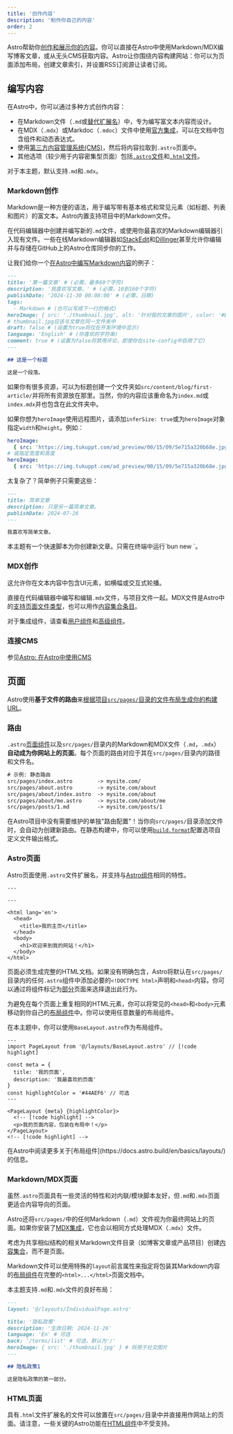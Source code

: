 ```yaml
---
title: '创作内容'
description: '制作你自己的内容'
order: 2
---
```



Astro帮助你[创作和展示你的内容](https://docs.astro.build/en/guides/content/)。你可以直接在Astro中使用Markdown/MDX编写博客文章，或从无头CMS获取内容。Astro让你围绕内容构建网站：你可以为页面添加布局，创建文章索引，并设置RSS订阅源让读者订阅。

## 编写内容

在Astro中，你可以通过多种方式创作内容：

- 在Markdown文件（`.md`或[替代扩展名](https://docs.astro.build/en/guides/markdown-content/)）中，专为编写富文本内容而设计。
- 在MDX（`.mdx`）或Markdoc（`.mdoc`）文件中使用[官方集成](https://docs.astro.build/en/guides/integrations-guide/)，可以在文档中包含组件和动态表达式。
- 使用[第三方内容管理系统(CMS)](https://docs.astro.build/en/guides/content/#headless-cms-authoring)，然后将内容拉取到`.astro`页面中。
- 其他选项（较少用于内容密集型页面）包括[`.astro`文件](https://docs.astro.build/en/basics/astro-pages/#astro-pages)和[`.html`文件](https://docs.astro.build/en/basics/astro-pages/#html-pages)。

对于本主题，默认支持`.md`和`.mdx`。

### Markdown创作

Markdown是一种方便的语法，用于编写带有基本格式和常见元素（如标题、列表和图片）的富文本。Astro内置支持项目中的Markdown文件。

在代码编辑器中创建并编写新的`.md`文件，或使用你最喜欢的Markdown编辑器引入现有文件。一些在线Markdown编辑器如[StackEdit](https://stackedit.io/)和[Dillinger](https://dillinger.io)甚至允许你编辑并与存储在GitHub上的Astro仓库同步你的工作。

让我们给你一个[在Astro中编写Markdown内容](https://docs.astro.build/en/guides/markdown-content/)的例子：

```markdown title="src/content/blog/first-article.md"
---
title: '第一篇文章' # (必需，最多60个字符)
description: '我喜欢写文章。' # (必需，10到160个字符)
publishDate: '2024-11-30 00:08:00' # (必需，日期)
tags:
  - Markdown # (也可以写成下一行的格式)
heroImage: { src: './thumbnail.jpg', alt: '针对我的文章的图片', color: '#B4C6DA' }
# thumbnail.jpg应该与文章在同一文件夹中
draft: false # (设置为true将仅在开发环境中显示)
language: 'English' # (你喜欢的字符串)
comment: true # (设置为false将禁用评论，即使你在site-config中启用了它)
---

## 这是一个标题

这是一个段落。
```

如果你有很多资源，可以为标题创建一个文件夹如`src/content/blog/first-article/`并将所有资源放在那里。当然，你的内容应该重命名为`index.md`或`index.mdx`并也包含在此文件夹中。

<Aside type='tip'>

如果你想为`heroImage`使用远程图片，请添加`inferSize: true`或为`heroImage`对象指定`width`和`height`。例如：

```yaml
heroImage:
  { src: 'https://img.tukuppt.com/ad_preview/00/15/09/5e715a320b68e.jpg!/fw/980', inferSize: true }
# 或指定宽度和高度
heroImage:
  { src: 'https://img.tukuppt.com/ad_preview/00/15/09/5e715a320b68e.jpg!/fw/980', width: 980, height: 551 }
```

</Aside>

太复杂了？简单例子只需要这些：

```markdown title="src/content/blog/simple-article.md"
---
title: 简单文章
description: 只是另一篇简单文章。
publishDate: 2024-07-26
---

我喜欢写简单文章。
```

<Aside type='tip'>
本主题有一个快速脚本为你创建新文章。只需在终端中运行`bun new <post-slug>`。
</Aside>

### MDX创作

这允许你在文本内容中包含UI元素，如横幅或交互式轮播。

直接在代码编辑器中编写和编辑`.mdx`文件，与项目文件一起。MDX文件是Astro中的[支持页面文件类型](https://docs.astro.build/en/basics/astro-pages/#supported-page-files)，也可以用作[内容集合条目](https://docs.astro.build/en/guides/content/#content-collections)。

对于集成组件，请查看[用户组件](/docs/integrations/components)和[高级组件](/docs/integrations/advanced)。

### 连接CMS

参见[Astro: 在Astro中使用CMS](https://docs.astro.build/en/guides/cms/)

## 页面

Astro使用**基于文件的路由**来[根据项目`src/pages/`目录的文件布局生成你的构建URL](https://docs.astro.build/en/guides/routing/)。

### 路由

`.astro`[页面组件](https://docs.astro.build/en/basics/astro-pages/)以及`src/pages/`目录内的Markdown和MDX文件（`.md`，`.mdx`）**自动成为你网站上的页面**。每个页面的路由对应于其在`src/pages/`目录内的路径和文件名。

```diff
# 示例: 静态路由
src/pages/index.astro        -> mysite.com/
src/pages/about.astro        -> mysite.com/about
src/pages/about/index.astro  -> mysite.com/about
src/pages/about/me.astro     -> mysite.com/about/me
src/pages/posts/1.md         -> mysite.com/posts/1
```

<Aside type='tip'>

在Astro项目中没有需要维护的单独"路由配置"！当你向`src/pages/`目录添加文件时，会自动为创建新路由。在静态构建中，你可以使用[`build.format`](https://docs.astro.build/en/reference/configuration-reference/#buildformat)配置选项自定义文件输出格式。

</Aside>

### Astro页面

Astro页面使用`.astro`文件扩展名，并支持与[Astro组件](https://docs.astro.build/en/basics/astro-components/)相同的特性。

```astro title="src/pages/index.astro"
---

---

<html lang='en'>
  <head>
    <title>我的主页</title>
  </head>
  <body>
    <h1>欢迎来到我的网站！</h1>
  </body>
</html>
```

页面必须生成完整的HTML文档。如果没有明确包含，Astro将默认在`src/pages/`目录内的任何`.astro`组件中添加必要的`<!DOCTYPE html>`声明和`<head>`内容。你可以通过将组件标记为[部分](#page-partials)页面来选择退出此行为。

为避免在每个页面上重复相同的HTML元素，你可以将常见的`<head>`和`<body>`元素移动到你自己的[布局组件](/en/basics/layouts/)中。你可以使用任意数量的布局组件。

在本主题中，你可以使用`BaseLayout.astro`作为布局组件。

```astro title="src/pages/mypage.astro"
---
import PageLayout from '@/layouts/BaseLayout.astro' // [!code highlight]

const meta = {
  title: '我的页面',
  description: '我最喜欢的页面'
}
const highlightColor = '#44AEF6' // 可选
---

<PageLayout {meta} {highlightColor}>
  <!-- [!code highlight] -->
  <p>我的页面内容，包装在布局中！</p>
</PageLayout>
<!-- [!code highlight] -->
```

<Aside type='tip'>
  在Astro中阅读更多关于[布局组件](https://docs.astro.build/en/basics/layouts/)的信息。
</Aside>

### Markdown/MDX页面

虽然`.astro`页面具有一些灵活的特性和对内联/模块脚本友好，但`.md`和`.mdx`页面更适合内容导向的页面。

Astro还将`src/pages/`中的任何Markdown（`.md`）文件视为你最终网站上的页面。如果你安装了[MDX集成](https://docs.astro.build/en/guides/integrations-guide/mdx/#installation)，它也会以相同方式处理MDX（`.mdx`）文件。

<Aside type='caution'>

考虑为共享相似结构的相关Markdown文件目录（如博客文章或产品项目）创建[内容集合](/en/guides/content-collections/)，而不是页面。

</Aside>

Markdown文件可以使用特殊的`layout`前言属性来指定将包装其Markdown内容的[布局组件](https://docs.astro.build/en/basics/layouts/)在完整的`<html>...</html>`页面文档中。

本主题支持`.md`和`.mdx`文件的良好布局：

```markdown title="src/pages/terms/privacy.md"
---
layout: '@/layouts/IndividualPage.astro'

title: '隐私政策'
description: '生效日期: 2024-11-26'
language: 'En' # 可选
back: '/terms/list' # 可选，默认为'/'
heroImage: { src: './thumbnail.jpg' } # 将用于社交图片
---

## 隐私政策1

这是隐私政策的第一部分。
```

### HTML页面

具有`.html`文件扩展名的文件可以放置在`src/pages/`目录中并直接用作网站上的页面。请注意，一些关键的Astro功能在[HTML组件](https://docs.astro.build/en/basics/astro-components/#html-components)中不受支持。